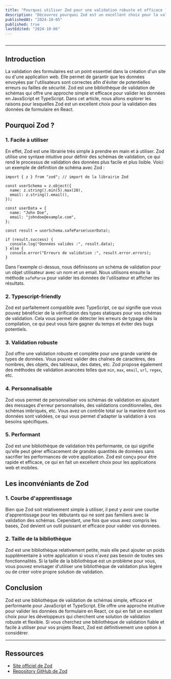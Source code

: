 ```yaml
---
title: "Pourquoi utiliser Zod pour une validation robuste et efficace ?"
description: "Découvrez pourquoi Zod est un excellent choix pour la validation des données de formulaire React en JavaScript et TypeScript."
publishedAt: "2024-10-05"
published: true
lastEdited: "2024-10-06"
---
```


<Img url="https://miro.medium.com/v2/resize:fit:1264/format:webp/0*zbjcb-QokiubbS7v" />

---

## Introduction

La validation des formulaires est un point essentiel dans la création d'un site ou d'une application web. Elle permet de garantir que les données envoyées par l'utilisateurs sont correctes afin d'éviter de potentielles erreurs ou failles de sécurité.
Zod est une bibliothèque de validation de schémas qui offre une approche simple et efficace pour valider les données en JavaScript et TypeScript. Dans cet article, nous allons explorer les raisons pour lesquelles Zod est un excellent choix pour la validation des données de formulaire en React.

## Pourquoi Zod ?

### 1. **Facile à utiliser**

En effet, Zod est une librairie très simple à prendre en main et à utiliser. Zod utilise une syntaxe intuitive pour définir des schémas de validation, ce qui rend le processus de validation des données plus facile et plus lisible. Voici un exemple de définition de schéma avec Zod :

```tsx
import { z } from "zod"; // import de la librairie Zod

const userSchema = z.object({
  name: z.string().min(5).max(20),
  email: z.string().email(),
});

const userData = {
  name: "John Doe",
  email: "johndoe@example.com",
};

const result = userSchema.safeParse(userData);

if (result.success) {
  console.log("Données valides :", result.data);
} else {
  console.error("Erreurs de validation :", result.error.errors);
}
```

Dans l'exemple ci-dessus, nous définissons un schéma de validation pour un objet utilisateur avec un nom et un email. Nous utilisons ensuite la méthode `safeParse` pour valider les données de l'utilisateur et afficher les résultats.

### 2. **Typescript-friendly**

Zod est parfaitement compatible avec TypeScript, ce qui signifie que vous pouvez bénéficier de la vérification des types statiques pour vos schémas de validation. Cela vous permet de détecter les erreurs de typage dès la compilation, ce qui peut vous faire gagner du temps et éviter des bugs potentiels.

### 3. **Validation robuste**

Zod offre une validation robuste et complète pour une grande variété de types de données. Vous pouvez valider des chaînes de caractères, des nombres, des objets, des tableaux, des dates, etc. Zod propose également des méthodes de validation avancées telles que `min`, `max`, `email`, `url`, `regex`, etc.

### 4. **Personnalisable**

Zod vous permet de personnaliser vos schémas de validation en ajoutant des messages d'erreur personnalisés, des validations conditionnelles, des schémas imbriqués, etc. Vous avez un contrôle total sur la manière dont vos données sont validées, ce qui vous permet d'adapter la validation à vos besoins spécifiques.

### 5. **Performant**

Zod est une bibliothèque de validation très performante, ce qui signifie qu'elle peut gérer efficacement de grandes quantités de données sans sacrifier les performances de votre application. Zod est conçu pour être rapide et efficace, ce qui en fait un excellent choix pour les applications web et mobiles.

## Les inconvéniants de Zod

### 1. **Courbe d'apprentissage**

Bien que Zod soit relativement simple à utiliser, il peut y avoir une courbe d'apprentissage pour les débutants qui ne sont pas familiers avec la validation des schémas. Cependant, une fois que vous avez compris les bases, Zod devient un outil puissant et efficace pour valider vos données.

### 2. **Taille de la bibliothèque**

Zod est une bibliothèque relativement petite, mais elle peut ajouter un poids supplémentaire à votre application si vous n'avez pas besoin de toutes ses fonctionnalités. Si la taille de la bibliothèque est un problème pour vous, vous pouvez envisager d'utiliser une bibliothèque de validation plus légère ou de créer votre propre solution de validation.

## Conclusion

Zod est une bibliothèque de validation de schémas simple, efficace et performante pour JavaScript et TypeScript. Elle offre une approche intuitive pour valider les données de formulaire en React, ce qui en fait un excellent choix pour les développeurs qui cherchent une solution de validation robuste et flexible.
Si vous cherchez une bibliothèque de validation fiable et facile à utiliser pour vos projets React, Zod est définitivement une option à considérer.

---

## Ressources

- [Site officiel de Zod](https://zod.dev)
- [Repository GitHub de Zod](https://github.com/colinhacks/zod)
